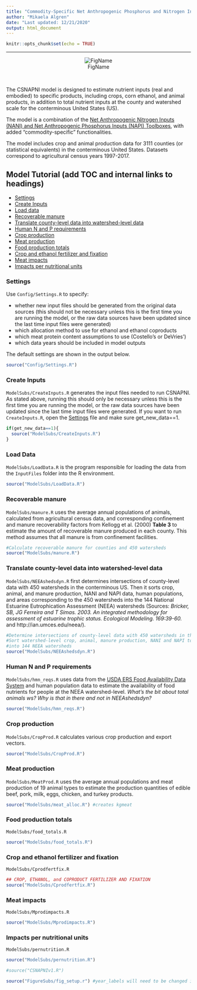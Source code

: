 ```yaml
---
title: "Commodity-Specific Net Anthropogenic Phosphorus and Nitrogen Inputs (CSNAPNI)"
author: "Mikaela Algren"
date: "Last updated: 12/21/2020"
output: html_document
---
```


```r
knitr::opts_chunk$set(echo = TRUE)
```
***
<center>
![FigName](CSNAPNI_fig.png)
</center>
<br>

The CSNAPNI model is designed to estimate nutrient inputs (real and embodied) to specific products, including crops, corn ethanol, and animal products, in addition to total nutrient inputs at the county and watershed scale for the conterminous United States (US). 

The model is a combination of the [Net Anthropogenic Nitrogen Inputs (NANI) and Net Anthropogenic Phosphorus Inputs (NAPI) Toolboxes](http://www.eeb.cornell.edu/biogeo/nanc/nani/nani.htm), with added "commodity-specific" functionalities.

The model includes crop and animal production data for 3111 counties (or statistical equivalents) in the conterminous United States. Datasets correspond to agricultural census years 1997-2017.

## Model Tutorial (add TOC and internal links to headings)

* [Settings](#settings)
* [Create Inputs](#createinputs)
* [Load data](#load)
* [Recoverable manure](#manure)
* [Translate county-level data into watershed-level data](#cnty-ws)
* [Human N and P requirements](#hmnNP)
* [Crop production](#cropprod)
* [Meat production](#meatprod)
* [Food production totals](#foodprod)
* [Crop and ethanol fertilizer and fixation](#Cfertfix)
* [Meat impacts](#Mimpacts)
* [Impacts per nutritional units](#pernutrition)

### Settings {#settings}
Use `Config/Settings.R` to specify:

* whether new input files should be generated from the original data sources (this should not be necessary unless this is the first time you are running the model, or the raw data sources have been updated since the last time input files were generated)
* which allocation method to use for ethanol and ethanol coproducts
* which meat protein content assumptions to use (Costello's or DeVries')
* which data years should be included in model outputs

The default settings are shown in the output below.
```r
source("Config/Settings.R")
```

### Create Inputs {#createinputs}
`ModelSubs/CreateInputs.R` generates the input files needed to run CSNAPNI. As stated above, running this should only be necessary unless this is the first time you are running the model, or the raw data sources have been updated since the last time input files were generated. If you want to run `CreateInputs.R`, open the [Settings](#settings) file and make sure get_new_data==1.
```r
if(get_new_data==1){
  source("ModelSubs/CreateInputs.R")
}
```

### Load Data {#load}
`ModelSubs/LoadData.R` is the program responsible for loading the data from the `InputFiles` folder into the R environment.
```r
source("ModelSubs/LoadData.R")
```

### Recoverable manure {#manure}
`ModelSubs/manure.R` uses the average annual populations of animals, calculated from agricultural census data, and corresponding confinement and manure recoverability factors from Kellogg et al. (2000) **Table 3** to estimate the amount of recoverable manure produced in each county. This method assumes that all manure is from confinement facilities.
```r
#Calculate recoverable manure for counties and 450 watersheds
source("ModelSubs/manure.R")
```

### Translate county-level data into watershed-level data {#cnty-ws}
`ModelSubs/NEEAshedsdyn.R` first determines intersections of county-level data with 450 watersheds in the conterminous US. Then it sorts crop, animal, and manure production, NANI and NAPI data, human populations, and areas corresponding to the 450 watersheds into the 144 National Estuarine Eutrophication Assessment (NEEA) watersheds (Sources: *Bricker, SB, JG Ferreira and T Simas. 2003. An integrated methodology for assessment of estuarine trophic status. Ecological Modeling. 169:39-60.* and http://ian.umces.edu/neea/).
```r
#Determine intersections of county-level data with 450 watersheds in the conterminous US
#Sort watershed-level crop, animal, manure production, NANI and NAPI toolbox, human population, and area datasets 
#into 144 NEEA watersheds
source("ModelSubs/NEEAshedsdyn.R")
```

### Human N and P requirements {#hmnNP}
`ModelSubs/hmn_reqs.R` uses data from the [USDA ERS Food Availability Data System](https://www.ers.usda.gov/data-products/food-availability-per-capita-data-system/) and human population data to estimate the availability of food nutrients for people at the NEEA watershed-level.
  *What's the bit about total animals ws? Why is that in there and not in NEEAshedsdyn?*
```r
source("ModelSubs/hmn_reqs.R")
```

### Crop production {#cropprod}
`ModelSubs/CropProd.R` calculates various crop production and export vectors.
```r
source("ModelSubs/CropProd.R")
```

### Meat production {#meatprod}
`ModelSubs/MeatProd.R` uses the average annual populations and meat production of 19 animal types to estimate the production quantities of edible beef, pork, milk, eggs, chicken, and turkey products. 
```r
source("ModelSubs/meat_alloc.R") #creates kgmeat
```

### Food production totals {#foodprod}
`ModelSubs/food_totals.R` 
```r
source("ModelSubs/food_totals.R")
```

### Crop and ethanol fertilizer and fixation {#Cfertfix}
`ModelSubs/Cprodfertfix.R` 
```r
## CROP, ETHANOL, and COPRODUCT FERTILIZER AND FIXATION
source("ModelSubs/Cprodfertfix.R")
```

### Meat impacts {#Mimpacts}
`ModelSubs/Mprodimpacts.R`
```r
source("ModelSubs/Mprodimpacts.R")
```

### Impacts per nutritional units {#pernutrition}
`ModelSubs/pernutrition.R`
```r
source("ModelSubs/pernutrition.R")
```






```r
#source("CSNAPNIv1.R")
```


```r
source("FigureSubs/fig_setup.r") #year_labels will need to be changed if there is a change in the years offered
```

<!-- ## Results -->
<!-- ### 1. NANI -->
<!-- ```{r NANItotals_plot,echo=FALSE,fig.width=15,fig.height=8,fig.cap="\\label{fig:Rn`}***Figure 1.1: Net Anthropogenic Nitrogen Input (NANI) totals for the US.** Results shown are from the commodity-specific NANI (CSNANI) (a) and the Visual Basic NANI Toolbox (b). One of the clearest differences between the two models is fertilizer for food input estimations. CSNANI estimates these using crop-specific national average fertilizer application rates for 16 commodity food crops, and the VB NANI uses USGS fertilizer sales data.*"} -->
<!-- positives1 <- negatives1 <- NANIBtot_US -->
<!-- positives1[positives1<0] <- 0 -->
<!-- negatives1[negatives1>0] <- 0 -->
<!-- positives2 <- negatives2 <- NANIorigtot_US -->
<!-- positives2[positives2<0] <- 0 -->
<!-- negatives2[negatives2>0] <- 0 -->
<!-- myrange <- c(min(c(colSums(negatives1),colSums(negatives2)))-1,max(c(colSums(positives1),colSums(positives2)))+1) -->

<!-- par(mai=c(1, 3.6, 1, 0.4), xpd=TRUE, mfrow=c(1,2)) -->
<!-- barplot(positives1, -->
<!--         main="a) CSNANI",  -->
<!--         ylab="N (10^9 kg)",  -->
<!--         col=NANI_colors, -->
<!--         axes=FALSE, -->
<!--         names.arg = year_labels, -->
<!--         cex.lab=1.5, cex.axis=1.5, cex.main=1.5, -->
<!--         ylim=myrange, bty='L', width = 1, space = 0.5) -->
<!-- barplot(negatives1,add=TRUE,ylim=rev(myrange),col=NANI_colors, width = 1, space = 0.5) -->
<!-- axis(2) -->
<!-- box() -->
<!-- legend("topright", inset=c(1.3,0), legend=c("atmospheric deposition","biological fixation","fertilizer for food","net food and feed imports","non-ag fertilizer","non-food fertilizer"), fill=NANI_colors) -->

<!-- par(mai=c(1, 1, 1, 3), xpd=TRUE) -->
<!-- myrange <- c(min(c(colSums(negatives1),colSums(negatives2)))-1,max(c(colSums(positives1),colSums(positives2)))+1) -->
<!-- barplot(positives2, -->
<!--         main="b) VB NANI Toolbox",  -->
<!--         ylab="N (10^9 kg)",  -->
<!--         col=NANI_colors, -->
<!--         axes=FALSE, -->
<!--         names.arg = year_labels, -->
<!--         cex.lab=1.5, cex.axis=1.5, cex.main=1.5, -->
<!--         ylim=myrange, bty='L', width = 1, space = 0.5) -->
<!-- barplot(negatives2,add=TRUE,ylim=rev(myrange),col=NANI_colors, width = 1, space = 0.5) -->
<!-- axis(2) -->
<!-- box() -->
<!-- ``` -->
<!-- <br> -->
<!-- <br> -->
<!-- <br> -->
<!-- ```{r NANI_wsspec_plot,echo=FALSE,fig.width=11,fig.height=8,fig.cap="\\label{fig:Rn`}***Figure 1.2: Watershed specific NANI totals** Using new NANI.*"} -->
<!-- for(n in 1:nyrs){ -->
<!--   NANI_wsspec[,n] = colSums(NANIBtot[ws,,n])/(10^9) -->
<!-- } -->
<!-- positives <- negatives <- NANI_wsspec -->
<!-- positives[positives<0] <- 0 -->
<!-- negatives[negatives>0] <- 0 -->
<!-- myrange <- c(min(colSums(negatives))-1,max(colSums(positives))+1) -->
<!-- par(mai=c(1, 1, 1, 4), xpd=TRUE) -->
<!-- barplot(positives, -->
<!--       main="NANI for selected watersheds",  -->
<!--       ylab="N (10^9 kg)",  -->
<!--       col=NANI_colors, -->
<!--       axes=FALSE, -->
<!--       names.arg = year_labels, -->
<!--       cex.lab=1.5, cex.axis=1.5, cex.main=1.5, -->
<!--       ylim=myrange, bty='L', width = 1, space = 0.5) -->
<!-- barplot(negatives,add=TRUE,ylim=rev(myrange),col=NANI_colors, width = 1, space = 0.5) -->
<!-- axis(2) -->
<!-- box() -->
<!-- legend("topright", inset=c(-0.42,0), legend=c("atmospheric deposition","biological fixation","agricultural fertilizer","net food and feed imports","domestic fertilizer","non-food fertilizer"), fill=NANI_colors) -->
<!-- ``` -->
<!-- <br> -->
<!-- <br> -->
<!-- <br> -->
<!-- ```{r fertandfixN_plot,echo=FALSE,fig.width=15,fig.height=8,fig.cap="\\label{fig:Rn`}***Figure 1.3: Total commodity-disaggregated fertilizer (a) and fixation (b) inputs for selected watersheds.***"} -->
<!-- par(mai=c(1, 3.6, 1, 0.4), xpd=TRUE,mfrow=c(1,2)) -->
<!-- barplot(t(total_commoddisag_fertN), -->
<!--         main="a) fertilizer N",  -->
<!--         ylab="N (10^9 kg)",  -->
<!--         col=crop_colors, -->
<!--         axes=FALSE, -->
<!--         names.arg = year_labels, -->
<!--         cex.lab=1.5, cex.axis=2, cex.main=2, cex.names = 1, -->
<!--         ylim=c(0,9), bty='L', width = 1, space = 0.5) -->
<!-- axis(2,cex.axis=1.5) -->
<!-- box() -->
<!-- legend("topright", inset=c(1.4,0), legend=c(crop_labels,"ethanol"),  fill=crop_colors) -->

<!-- par(mai=c(1, 1, 1, 3), xpd=TRUE) -->
<!-- barplot(total_commoddisag_fixN, -->
<!--         main="b) fixation N",  -->
<!--         ylab="N (10^9 kg)",  -->
<!--         col=crop_colors, -->
<!--         axes=FALSE, -->
<!--         names.arg = year_labels, -->
<!--         cex.lab=1.5, cex.axis=2, cex.main=2, cex.names = 1, -->
<!--         ylim=c(0,9), bty='L', width = 1, space = 0.5) -->
<!-- axis(2,cex.axis=1.5) -->
<!-- box() -->
<!-- ``` -->
<!-- <br> -->
<!-- <br> -->
<!-- <br> -->
<!-- ```{r etohNperL_plot,echo=FALSE,fig.width=11,fig.height=8,fig.cap="\\label{fig:Rn`}***Figure 1.4: Fertilizer N inputs per liter of ethanol fuel from 1987-2012.** This estimate excludes N inputs allocated to ethanol coproducts. Decreasing N inputs per liter from 1997-2007 are driven by improved corn to ethanol conversion efficiency and reduced N inputs per mass of corn. The increase in 2012 resulted from drought conditions and reduced corn yield.*"} -->
<!-- par(mai=c(1, 1, 1, 1), xpd=TRUE) -->
<!-- barplot(unitfertNetoh*10^3, -->
<!--         main="Fertilizer N inputs per liter of ethanol fuel",  -->
<!--         ylab="g N / L ethanol",  -->
<!--         col=crop_colors[20], -->
<!--         axes=FALSE, -->
<!--         names.arg = year_labels, -->
<!--         cex.lab=1.5, cex.axis=1.5, cex.main=1.5, -->
<!--         ylim=c(0,40), bty='L', width = 1, space = 0.5) -->
<!-- axis(2) -->
<!-- box() -->
<!-- ``` -->
<!-- ```{r echo=FALSE, results = 'asis'} -->
<!-- library(knitr) -->
<!-- unitfertNetoh_df = data.frame(unitfertNetoh*10^3) -->
<!-- rownames(unitfertNetoh_df) = year_labels -->
<!-- kable(unitfertNetoh_df, caption = "Figure 1.4: Fertilizer N inputs per liter of ethanol fuel from 1987-2012. This estimate excludes N inputs allocated to ethanol coproducts. Decreasing N inputs per liter from 1997-2007 are driven by improved corn to ethanol conversion efficiency and reduced N inputs per mass of corn. The increase in 2012 resulted from drought conditions and reduced corn yield.") -->
<!-- ``` -->
<!-- <br> -->
<!-- <br> -->
<!-- <br> -->
<!-- ```{r meatNperprot_plot,echo=FALSE,fig.width=20,fig.height=15,fig.cap="\\label{fig:Rn`}**Figure 1.5: Fertilizer and Fixation N inputs to animal feeds per kg protein in animal food products from 1997-2012.** Other grains are CGF, CGM, wheat, barley, sorghum, and rye. CGF, CGM, and DGS stand for corn gluten feed, corn gluten meal, and distiller’s grains and solubles, respectively."} -->
<!-- year_range = 1:5 -->
<!-- par(mai=c(0.5, 4, 0.5, 0.25), xpd=TRUE, mfrow=c(3,2)) -->
<!-- meat_type=1 #beef -->
<!-- major_feeds_for_beef=c(10:11,13:14,12,1:2,19) #reordered to keep grains and forage together -->
<!-- minor_feeds_for_beef=c(3:9,15:18) -->
<!-- Nimpacts_major_feeds=fertNperMprot[meat_type,major_feeds_for_beef,year_range]+fixNperMprot[meat_type,major_feeds_for_beef,year_range] -->
<!-- Nimpacts_minor_feeds=colSums(fertNperMprot[meat_type,minor_feeds_for_beef,year_range])+colSums(fixNperMprot[meat_type,minor_feeds_for_beef,year_range]) #this combines the minor feeds into a single category -->
<!-- barplot(rbind(Nimpacts_major_feeds,Nimpacts_minor_feeds), #N requirements of meat products over time -->
<!--         main="a) beef",  -->
<!--         ylab="kg N input / kg protein",  -->
<!--         col=c(crop_colors[major_feeds_for_beef],"white"), -->
<!--         axes=FALSE, -->
<!--         names.arg = year_labels, -->
<!--         cex.lab=2, cex.axis=3, cex.main=3, cex.names = 2, -->
<!--         ylim=c(0,1.8), bty='L', width = 1, space = 0.5) -->
<!-- axis(2,cex.axis=1.5) -->
<!-- box() -->
<!-- legend(cex=2.1,"topright", inset=c(1.18,0), legend=c(crop_labels[major_feeds_for_beef],"other grains"),  fill=c(crop_colors[major_feeds_for_beef],"white")) -->
<!-- #Other grains = CGF, CGM, Wheat, Barley, Sorghum, Rye -->

<!-- par(mai=c(0.5, 0.75, 0.5, 3.6)) -->
<!-- meat_type=3 #pork -->
<!-- major_feeds_for_beef=c(10:11,13:14,12,1:2,19) #reordered to keep grains and forage together -->
<!-- minor_feeds_for_beef=c(3:9,15:18) -->
<!-- Nimpacts_major_feeds=fertNperMprot[meat_type,major_feeds_for_beef,year_range]+fixNperMprot[meat_type,major_feeds_for_beef,year_range] -->
<!-- Nimpacts_minor_feeds=colSums(fertNperMprot[meat_type,minor_feeds_for_beef,year_range])+colSums(fixNperMprot[meat_type,minor_feeds_for_beef,year_range]) #this combines the minor feeds into a single category -->
<!-- barplot(rbind(Nimpacts_major_feeds,Nimpacts_minor_feeds), #N requirements of meat products over time -->
<!--         main="b) pork",  -->
<!--         ylab="kg N input / kg protein",  -->
<!--         col=c(crop_colors[major_feeds_for_beef],"white"), -->
<!--         axes=FALSE, -->
<!--         names.arg = year_labels, -->
<!--         cex.lab=2, cex.axis=3, cex.main=3, cex.names = 2, -->
<!--         ylim=c(0,1.8), bty='L', width = 1, space = 0.5) -->
<!-- axis(2,cex.axis=1.5) -->
<!-- box() -->

<!-- par(mai=c(0.5, 4, 0.5, 0.25)) -->
<!-- meat_type=2 #milk -->
<!-- major_feeds_for_beef=c(10:11,13:14,12,1:2,19) #reordered to keep grains and forage together -->
<!-- minor_feeds_for_beef=c(3:9,15:18) -->
<!-- Nimpacts_major_feeds=fertNperMprot[meat_type,major_feeds_for_beef,year_range]+fixNperMprot[meat_type,major_feeds_for_beef,year_range] -->
<!-- Nimpacts_minor_feeds=colSums(fertNperMprot[meat_type,minor_feeds_for_beef,year_range])+colSums(fixNperMprot[meat_type,minor_feeds_for_beef,year_range]) #this combines the minor feeds into a single category -->
<!-- barplot(rbind(Nimpacts_major_feeds,Nimpacts_minor_feeds), #N requirements of meat products over time -->
<!--         main="c) milk",  -->
<!--         ylab="kg N input / kg protein",  -->
<!--         col=c(crop_colors[major_feeds_for_beef],"white"), -->
<!--         axes=FALSE, -->
<!--         names.arg = year_labels, -->
<!--         cex.lab=2, cex.axis=3, cex.main=3, cex.names = 2, -->
<!--         ylim=c(0,1.8), bty='L', width = 1, space = 0.5) -->
<!-- axis(2,cex.axis=1.5) -->
<!-- box() -->

<!-- par(mai=c(0.5, 0.75, 0.5, 3.6)) -->
<!-- meat_type=6 #eggs -->
<!-- major_feeds_for_beef=c(10:11,13:14,12,1:2,19) #reordered to keep grains and forage together -->
<!-- minor_feeds_for_beef=c(3:9,15:18) -->
<!-- Nimpacts_major_feeds=fertNperMprot[meat_type,major_feeds_for_beef,year_range]+fixNperMprot[meat_type,major_feeds_for_beef,year_range] -->
<!-- Nimpacts_minor_feeds=colSums(fertNperMprot[meat_type,minor_feeds_for_beef,year_range])+colSums(fixNperMprot[meat_type,minor_feeds_for_beef,year_range]) #this combines the minor feeds into a single category -->
<!-- barplot(rbind(Nimpacts_major_feeds,Nimpacts_minor_feeds), #N requirements of meat products over time -->
<!--         main="d) eggs",  -->
<!--         ylab="kg N input / kg protein",  -->
<!--         col=c(crop_colors[major_feeds_for_beef],"white"), -->
<!--         axes=FALSE, -->
<!--         names.arg = year_labels, -->
<!--         cex.lab=2, cex.axis=3, cex.main=3, cex.names = 2, -->
<!--         ylim=c(0,1.8), bty='L', width = 1, space = 0.5) -->
<!-- axis(2,cex.axis=1.5) -->
<!-- box() -->

<!-- par(mai=c(0.5, 4, 0.5, 0.25)) -->
<!-- meat_type=7 #chicken -->
<!-- major_feeds_for_beef=c(10:11,13:14,12,1:2,19) #reordered to keep grains and forage together -->
<!-- minor_feeds_for_beef=c(3:9,15:18) -->
<!-- Nimpacts_major_feeds=fertNperMprot[meat_type,major_feeds_for_beef,year_range]+fixNperMprot[meat_type,major_feeds_for_beef,year_range] -->
<!-- Nimpacts_minor_feeds=colSums(fertNperMprot[meat_type,minor_feeds_for_beef,year_range])+colSums(fixNperMprot[meat_type,minor_feeds_for_beef,year_range]) #this combines the minor feeds into a single category -->
<!-- barplot(rbind(Nimpacts_major_feeds,Nimpacts_minor_feeds), #N requirements of meat products over time -->
<!--         main="e) chicken",  -->
<!--         ylab="kg N input / kg protein",  -->
<!--         col=c(crop_colors[major_feeds_for_beef],"white"), -->
<!--         axes=FALSE, -->
<!--         names.arg = year_labels, -->
<!--         cex.lab=2, cex.axis=3, cex.main=3, cex.names = 2, -->
<!--         ylim=c(0,1.8), bty='L', width = 1, space = 0.5) -->
<!-- axis(2,cex.axis=1.5) -->
<!-- box() -->

<!-- par(mai=c(0.5, 0.75, 0.5, 3.6)) -->
<!-- meat_type=8 #turkey -->
<!-- major_feeds_for_beef=c(10:11,13:14,12,1:2,19) #reordered to keep grains and forage together -->
<!-- minor_feeds_for_beef=c(3:9,15:18) -->
<!-- Nimpacts_major_feeds=fertNperMprot[meat_type,major_feeds_for_beef,year_range]+fixNperMprot[meat_type,major_feeds_for_beef,year_range] -->
<!-- Nimpacts_minor_feeds=colSums(fertNperMprot[meat_type,minor_feeds_for_beef,year_range])+colSums(fixNperMprot[meat_type,minor_feeds_for_beef,year_range]) #this combines the minor feeds into a single category -->
<!-- barplot(rbind(Nimpacts_major_feeds,Nimpacts_minor_feeds), #N requirements of meat products over time -->
<!--         main="f) turkey",  -->
<!--         ylab="kg N input / kg protein",  -->
<!--         col=c(crop_colors[major_feeds_for_beef],"white"), -->
<!--         axes=FALSE, -->
<!--         names.arg = year_labels, -->
<!--         cex.lab=2, cex.axis=3, cex.main=3, cex.names = 2, -->
<!--         ylim=c(0,1.8), bty='L', width = 1, space = 0.5) -->
<!-- axis(2,cex.axis=1.5) -->
<!-- box() -->
<!-- ``` -->
<!-- <br> -->
<!-- <br> -->
<!-- <br> -->

<!-- ### 2. NAPI -->
<!-- ```{r NAPItotals_plot,echo=FALSE,fig.width=15,fig.height=8,fig.cap="\\label{fig:Rn`}***Figure 2.1: Net Anthropogenic Phosphorus Input (NAPI) totals for the US.** Results shown are from the commodity-specific NAPI (CSNAPI) (a) and the Visual Basic NAPI Toolbox (b). One of the clearest differences between the two models is fertilizer for food input estimations. CSNAPI estimates these using crop-specific national average fertilizer application rates for 16 commodity food crops, and the VB NAPI uses USGS fertilizer sales data.*"} -->
<!-- positives1 <- negatives1 <- NAPIBtot_US -->
<!-- positives1[positives1<0] <- 0 -->
<!-- negatives1[negatives1>0] <- 0 -->
<!-- positives2 <- negatives2 <- NAPIorigtot_US -->
<!-- positives2[positives2<0] <- 0 -->
<!-- negatives2[negatives2>0] <- 0 -->
<!-- myrange <- c(min(c(colSums(negatives1),colSums(negatives2))),max(c(colSums(positives1),colSums(positives2)))+0.5) -->

<!-- par(mai=c(1, 3.6, 1, 0.4), xpd=TRUE, mfrow=c(1,2)) -->
<!-- barplot(positives1, -->
<!--         main="a) CSNAPI",  -->
<!--         ylab="P (10^9 kg)",  -->
<!--         col=NAPI_colors, -->
<!--         axes=FALSE, -->
<!--         names.arg = year_labels, -->
<!--         cex.lab=1.5, cex.axis=1.5, cex.main=1.5, -->
<!--         ylim=myrange, bty='L', width = 1, space = 0.5) -->
<!-- barplot(negatives1,add=TRUE,ylim=rev(myrange),col=NAPI_colors, width = 1, space = 0.5) -->
<!-- axis(2) -->
<!-- box() -->
<!-- legend("topright", inset=c(1.3,0), legend=c("fertilizer for food","net food and feed imports","non-ag fertilizer","non-food fertilizer","detergent","animal diet supplements"),  fill=NAPI_colors) -->

<!-- par(mai=c(1, 1, 1, 3), xpd=TRUE) -->
<!-- barplot(positives2, -->
<!--         main="VB NAPI Toolbox",  -->
<!--         ylab="P (10^9 kg)",  -->
<!--         col=NAPI_colors, -->
<!--         axes=FALSE, -->
<!--         names.arg = year_labels, -->
<!--         cex.lab=1.5, cex.axis=1.5, cex.main=1.5, -->
<!--         ylim=myrange, bty='L', width = 1, space = 0.5) -->
<!-- barplot(negatives2,add=TRUE,ylim=rev(myrange),col=NAPI_colors, width = 1, space = 0.5) -->
<!-- axis(2) -->
<!-- box() -->
<!-- ``` -->
<!-- <br> -->
<!-- <br> -->
<!-- <br> -->
<!-- ```{r fertP_plot,echo=FALSE,fig.width=11,fig.height=8,fig.cap="\\label{fig:Rn`}***Figure 2.2: Total commodity-disagreggated fertilizer inputs for selected watersheds.***"} -->
<!-- par(mai=c(1, 1, 1, 4), xpd=TRUE) -->
<!-- barplot(t(total_commoddisag_fertP), -->
<!--         main="Fertilizer P: Total commodity-disaggregated inputs",  -->
<!--         ylab="P (10^9 kg)",  -->
<!--         col=crop_colors, -->
<!--         axes=FALSE, -->
<!--         names.arg = year_labels, -->
<!--         cex.lab=1.5, cex.axis=1.5, cex.main=1.5, -->
<!--         ylim=c(0,2), bty='L', width = 1, space = 0.5) -->
<!-- axis(2) -->
<!-- box() -->
<!-- legend("topright", inset=c(-0.37,0), legend=c(crop_labels,"Ethanol"),  fill=crop_colors) -->
<!-- ``` -->
<!-- <br> -->
<!-- <br> -->
<!-- <br> -->
<!-- ```{r etohPperL_plot,echo=FALSE,fig.width=11,fig.height=8,fig.cap="\\label{fig:Rn`}***Figure 2.3: Fertilizer P inputs per liter of ethanol fuel from 1987-2012.** This estimate excludes P inputs allocated to ethanol coproducts.*"} -->
<!-- par(mai=c(1, 1, 1, 1), xpd=TRUE) -->
<!-- barplot(unitfertPetoh*10^3, -->
<!--         main="Fertilizer P inputs per liter of ethanol fuel",  -->
<!--         ylab="g P / L ethanol",  -->
<!--         col=crop_colors[20], -->
<!--         axes=FALSE, -->
<!--         names.arg = year_labels, -->
<!--         cex.lab=1.5, cex.axis=1.5, cex.main=1.5, -->
<!--         ylim=c(0,7), bty='L', width = 1, space = 0.5) -->
<!-- axis(2) -->
<!-- box() -->
<!-- ``` -->
<!-- <br> -->
<!-- <br> -->
<!-- <br> -->
<!-- ```{r meatPperprot_plot,echo=FALSE,fig.width=20,fig.height=20,fig.cap="\\label{fig:Rn`}**Figure 2.4: Fertilizer and mineral P inputs to animal feeds per kg protein in animal food products from 1997-2012.** Other grains are CGF, CGM, wheat, barley, sorghum, and rye. CGF, CGM, and DGS stand for corn gluten feed, corn gluten meal, and distiller’s grains and solubles, respectively."} -->
<!-- y_max = 0.38 -->
<!-- P_supp_color = "#ADCCF6" #light blue -->
<!-- year_range = 1:5 -->
<!-- major_feeds_for_beef=c(10:11,13:14,12,1:2,19) #reordered to keep grains and forage together -->
<!-- minor_feeds_for_beef=c(3:9,15:18) -->

<!-- par(mai=c(0.5, 5, 0.5, 0.25), xpd=TRUE, mfrow=c(3,2)) -->
<!-- meat_type=1 #beef -->
<!-- Pimpacts_major_feeds=fertPperMprot[meat_type,major_feeds_for_beef,year_range] -->
<!-- Pimpacts_minor_feeds=colSums(fertPperMprot[meat_type,minor_feeds_for_beef,year_range]) #this combines the minor feeds into a single category -->
<!-- Psupp = Psupp_perprot[meat_type,year_range] -->
<!-- beefPinputstotal = colSums(rbind(Pimpacts_major_feeds,Pimpacts_minor_feeds,Psupp)) -->
<!-- barplot(rbind(Pimpacts_major_feeds,Pimpacts_minor_feeds,Psupp), #N requirements of meat products over time -->
<!--         main="a) beef",  -->
<!--         ylab="kg P input / kg protein",  -->
<!--         col=c(crop_colors[major_feeds_for_beef],"white",P_supp_color), -->
<!--         axes=FALSE, -->
<!--         names.arg = year_labels[year_range], -->
<!--         cex.lab=2, cex.axis=3, cex.main=3, cex.names = 2, -->
<!--         ylim=c(0,y_max), bty='L', width = 1, space = 0.5) -->
<!-- axis(2,cex.axis=1.5) -->
<!-- box() -->
<!-- legend(cex=2.1,"topright", inset=c(1.18,0), legend=c(crop_labels[major_feeds_for_beef], "other grains","diet supplements"),  fill=c(crop_colors[major_feeds_for_beef],"white",P_supp_color)) -->
<!-- #Other grains = CGF, CGM, Wheat, Barley, Sorghum, Rye -->

<!-- par(mai=c(0.5, 0.75, 0.5, 4.6)) -->
<!-- meat_type=3 #pork -->
<!-- Pimpacts_major_feeds=fertPperMprot[meat_type,major_feeds_for_beef,year_range] -->
<!-- Pimpacts_minor_feeds=colSums(fertPperMprot[meat_type,minor_feeds_for_beef,year_range]) #this combines the minor feeds into a single category -->
<!-- Psupp = Psupp_perprot[meat_type,year_range] -->
<!-- porkPinputstotal = colSums(rbind(Pimpacts_major_feeds,Pimpacts_minor_feeds,Psupp)) -->
<!-- barplot(rbind(Pimpacts_major_feeds,Pimpacts_minor_feeds,Psupp), #N requirements of meat products over time -->
<!--         main="b) pork",  -->
<!--         ylab="kg P input / kg protein",  -->
<!--         col=c(crop_colors[major_feeds_for_beef],"white",P_supp_color), -->
<!--         axes=FALSE, -->
<!--         names.arg = year_labels[year_range], -->
<!--         cex.lab=2, cex.axis=3, cex.main=3, cex.names = 2, -->
<!--         ylim=c(0,y_max), bty='L', width = 1, space = 0.5) -->
<!-- axis(2,cex.axis=1.5) -->
<!-- box() -->

<!-- par(mai=c(0.5, 5, 0.5, 0.25)) -->
<!-- meat_type=2 #milk -->
<!-- major_feeds_for_beef=c(10:11,13:14,12,1:2,19) #reordered to keep grains and forage together -->
<!-- minor_feeds_for_beef=c(3:9,15:18) -->
<!-- Pimpacts_major_feeds=fertPperMprot[meat_type,major_feeds_for_beef,year_range] -->
<!-- Pimpacts_minor_feeds=colSums(fertPperMprot[meat_type,minor_feeds_for_beef,year_range]) #this combines the minor feeds into a single category -->
<!-- Psupp = Psupp_perprot[meat_type,year_range] -->
<!-- milkPinputstotal = colSums(rbind(Pimpacts_major_feeds,Pimpacts_minor_feeds,Psupp)) -->
<!-- barplot(rbind(Pimpacts_major_feeds,Pimpacts_minor_feeds,Psupp), #N requirements of meat products over time -->
<!--         main="c) milk",  -->
<!--         ylab="kg P input / kg protein",  -->
<!--         col=c(crop_colors[major_feeds_for_beef],"white",P_supp_color), -->
<!--         axes=FALSE, -->
<!--         names.arg = year_labels[year_range], -->
<!--         cex.lab=2, cex.axis=3, cex.main=3, cex.names = 2, -->
<!--         ylim=c(0,y_max), bty='L', width = 1, space = 0.5) -->
<!-- axis(2,cex.axis=1.5) -->
<!-- box() -->

<!-- par(mai=c(0.5, 0.75, 0.5, 4.6)) -->
<!-- meat_type=6 #eggs -->
<!-- major_feeds_for_beef=c(10:11,13:14,12,1:2,19) #reordered to keep grains and forage together -->
<!-- minor_feeds_for_beef=c(3:9,15:18) -->
<!-- Pimpacts_major_feeds=fertPperMprot[meat_type,major_feeds_for_beef,year_range] -->
<!-- Pimpacts_minor_feeds=colSums(fertPperMprot[meat_type,minor_feeds_for_beef,year_range]) #this combines the minor feeds into a single category -->
<!-- Psupp = Psupp_perprot[meat_type,year_range] -->
<!-- eggsPinputstotal = colSums(rbind(Pimpacts_major_feeds,Pimpacts_minor_feeds,Psupp)) -->
<!-- barplot(rbind(Pimpacts_major_feeds,Pimpacts_minor_feeds,Psupp), #N requirements of meat products over time -->
<!--         main="d) eggs",  -->
<!--         ylab="kg P input / kg protein",  -->
<!--         col=c(crop_colors[major_feeds_for_beef],"white",P_supp_color), -->
<!--         axes=FALSE, -->
<!--         names.arg = year_labels[year_range], -->
<!--         cex.lab=2, cex.axis=3, cex.main=3, cex.names = 2, -->
<!--         ylim=c(0,y_max), bty='L', width = 1, space = 0.5) -->
<!-- axis(2,cex.axis=1.5) -->
<!-- box() -->

<!-- par(mai=c(0.5, 5, 0.5, 0.25)) -->
<!-- meat_type=7 #chicken -->
<!-- major_feeds_for_beef=c(10:11,13:14,12,1:2,19) #reordered to keep grains and forage together -->
<!-- minor_feeds_for_beef=c(3:9,15:18) -->
<!-- Pimpacts_major_feeds=fertPperMprot[meat_type,major_feeds_for_beef,year_range] -->
<!-- Pimpacts_minor_feeds=colSums(fertPperMprot[meat_type,minor_feeds_for_beef,year_range]) #this combines the minor feeds into a single category -->
<!-- Psupp = Psupp_perprot[meat_type,year_range] -->
<!-- chickenPinputstotal = colSums(rbind(Pimpacts_major_feeds,Pimpacts_minor_feeds,Psupp)) -->
<!-- barplot(rbind(Pimpacts_major_feeds,Pimpacts_minor_feeds,Psupp), #N requirements of meat products over time -->
<!--         main="e) chicken",  -->
<!--         ylab="kg P input / kg protein",  -->
<!--         col=c(crop_colors[major_feeds_for_beef],"white",P_supp_color), -->
<!--         axes=FALSE, -->
<!--         names.arg = year_labels[year_range], -->
<!--         cex.lab=2, cex.axis=3, cex.main=3, cex.names = 2, -->
<!--         ylim=c(0,y_max), bty='L', width = 1, space = 0.5) -->
<!-- axis(2,cex.axis=1.5) -->
<!-- box() -->

<!-- par(mai=c(0.5, 0.75, 0.5, 4.6)) -->
<!-- meat_type=8 #turkey -->
<!-- major_feeds_for_beef=c(10:11,13:14,12,1:2,19) #reordered to keep grains and forage together -->
<!-- minor_feeds_for_beef=c(3:9,15:18) -->
<!-- Pimpacts_major_feeds=fertPperMprot[meat_type,major_feeds_for_beef,year_range] -->
<!-- Pimpacts_minor_feeds=colSums(fertPperMprot[meat_type,minor_feeds_for_beef,year_range]) #this combines the minor feeds into a single category -->
<!-- Psupp = Psupp_perprot[meat_type,year_range] -->
<!-- turkeyPinputstotal = colSums(rbind(Pimpacts_major_feeds,Pimpacts_minor_feeds,Psupp)) -->
<!-- barplot(rbind(Pimpacts_major_feeds,Pimpacts_minor_feeds,Psupp), #N requirements of meat products over time -->
<!--         main="f) turkey",  -->
<!--         ylab="kg P input / kg protein",  -->
<!--         col=c(crop_colors[major_feeds_for_beef],"white",P_supp_color), -->
<!--         axes=FALSE, -->
<!--         names.arg = year_labels[year_range], -->
<!--         cex.lab=2, cex.axis=3, cex.main=3, cex.names = 2, -->
<!--         ylim=c(0,y_max), bty='L', width = 1, space = 0.5) -->
<!-- axis(2,cex.axis=1.5) -->
<!-- box() -->
<!-- ``` -->

<!-- ```{r meatPperkcal_plot,echo=FALSE,fig.width=20,fig.height=20,fig.cap="\\label{fig:Rn`}**Figure 2.4: Fertilizer and mineral P inputs to animal feeds per kcal in animal food products from 1997-2012.** Other grains are CGF, CGM, wheat, barley, sorghum, and rye. CGF, CGM, and DGS stand for corn gluten feed, corn gluten meal, and distiller’s grains and solubles, respectively."} -->
<!-- y_max = .028 -->
<!-- P_supp_color = "#ADCCF6" #light blue -->
<!-- year_range = 1:5 -->
<!-- major_feeds_for_beef=c(10:11,13:14,12,1:2,19) #reordered to keep grains and forage together -->
<!-- minor_feeds_for_beef=c(3:9,15:18) -->

<!-- par(mai=c(0.5, 5, 0.5, 0.25), xpd=TRUE, mfrow=c(3,2)) -->
<!-- meat_type=1 #beef -->
<!-- Pimpacts_major_feeds=fertPperMkcal[meat_type,major_feeds_for_beef,year_range] -->
<!-- Pimpacts_minor_feeds=colSums(fertPperMkcal[meat_type,minor_feeds_for_beef,year_range]) #this combines the minor feeds into a single category -->
<!-- Psupp = Psupp_perkcal[meat_type,year_range] -->
<!-- beefPinputstotal = colSums(rbind(Pimpacts_major_feeds,Pimpacts_minor_feeds,Psupp)) -->
<!-- barplot(rbind(Pimpacts_major_feeds,Pimpacts_minor_feeds,Psupp)*10^3, -->
<!--         main="a) beef",  -->
<!--         ylab="g P input / kcal",  -->
<!--         col=c(crop_colors[major_feeds_for_beef],"white",P_supp_color), -->
<!--         axes=FALSE, -->
<!--         names.arg = year_labels[year_range], -->
<!--         cex.lab=2, cex.axis=3, cex.main=3, cex.names = 2, -->
<!--         ylim=c(0,y_max), bty='L', width = 1, space = 0.5) -->
<!-- axis(2,cex.axis=1.5) -->
<!-- box() -->
<!-- legend(cex=2.1,"topright", inset=c(1.18,0), legend=c(crop_labels[major_feeds_for_beef], "other grains","diet supplements"),  fill=c(crop_colors[major_feeds_for_beef],"white",P_supp_color)) -->
<!-- #Other grains = CGF, CGM, Wheat, Barley, Sorghum, Rye -->

<!-- par(mai=c(0.5, 0.75, 0.5, 4.6)) -->
<!-- meat_type=3 #pork -->
<!-- Pimpacts_major_feeds=fertPperMkcal[meat_type,major_feeds_for_beef,year_range] -->
<!-- Pimpacts_minor_feeds=colSums(fertPperMkcal[meat_type,minor_feeds_for_beef,year_range]) #this combines the minor feeds into a single category -->
<!-- Psupp = Psupp_perkcal[meat_type,year_range] -->
<!-- porkPinputstotal = colSums(rbind(Pimpacts_major_feeds,Pimpacts_minor_feeds,Psupp)) -->
<!-- barplot(rbind(Pimpacts_major_feeds,Pimpacts_minor_feeds,Psupp)*10^3, -->
<!--         main="b) pork",  -->
<!--         ylab="g P input / kcal",  -->
<!--         col=c(crop_colors[major_feeds_for_beef],"white",P_supp_color), -->
<!--         axes=FALSE, -->
<!--         names.arg = year_labels[year_range], -->
<!--         cex.lab=2, cex.axis=3, cex.main=3, cex.names = 2, -->
<!--         ylim=c(0,y_max), bty='L', width = 1, space = 0.5) -->
<!-- axis(2,cex.axis=1.5) -->
<!-- box() -->

<!-- par(mai=c(0.5, 5, 0.5, 0.25)) -->
<!-- meat_type=2 #milk -->
<!-- Pimpacts_major_feeds=fertPperMkcal[meat_type,major_feeds_for_beef,year_range] -->
<!-- Pimpacts_minor_feeds=colSums(fertPperMkcal[meat_type,minor_feeds_for_beef,year_range]) #this combines the minor feeds into a single category -->
<!-- Psupp = Psupp_perkcal[meat_type,year_range] -->
<!-- milkPinputstotal = colSums(rbind(Pimpacts_major_feeds,Pimpacts_minor_feeds,Psupp)) -->
<!-- barplot(rbind(Pimpacts_major_feeds,Pimpacts_minor_feeds,Psupp)*10^3, -->
<!--         main="c) milk",  -->
<!--         ylab="g P input / kcal",  -->
<!--         col=c(crop_colors[major_feeds_for_beef],"white",P_supp_color), -->
<!--         axes=FALSE, -->
<!--         names.arg = year_labels[year_range], -->
<!--         cex.lab=2, cex.axis=3, cex.main=3, cex.names = 2, -->
<!--         ylim=c(0,y_max), bty='L', width = 1, space = 0.5) -->
<!-- axis(2,cex.axis=1.5) -->
<!-- box() -->

<!-- par(mai=c(0.5, 0.75, 0.5, 4.6)) -->
<!-- meat_type=6 #eggs -->
<!-- Pimpacts_major_feeds=fertPperMkcal[meat_type,major_feeds_for_beef,year_range] -->
<!-- Pimpacts_minor_feeds=colSums(fertPperMkcal[meat_type,minor_feeds_for_beef,year_range]) #this combines the minor feeds into a single category -->
<!-- Psupp = Psupp_perkcal[meat_type,year_range] -->
<!-- eggsPinputstotal = colSums(rbind(Pimpacts_major_feeds,Pimpacts_minor_feeds,Psupp)) -->
<!-- barplot(rbind(Pimpacts_major_feeds,Pimpacts_minor_feeds,Psupp)*10^3, -->
<!--         main="d) eggs",  -->
<!--         ylab="g P input / kcal",  -->
<!--         col=c(crop_colors[major_feeds_for_beef],"white",P_supp_color), -->
<!--         axes=FALSE, -->
<!--         names.arg = year_labels[year_range], -->
<!--         cex.lab=2, cex.axis=3, cex.main=3, cex.names = 2, -->
<!--         ylim=c(0,y_max), bty='L', width = 1, space = 0.5) -->
<!-- axis(2,cex.axis=1.5) -->
<!-- box() -->

<!-- par(mai=c(0.5, 5, 0.5, 0.25)) -->
<!-- meat_type=7 #chicken -->
<!-- Pimpacts_major_feeds=fertPperMkcal[meat_type,major_feeds_for_beef,year_range] -->
<!-- Pimpacts_minor_feeds=colSums(fertPperMkcal[meat_type,minor_feeds_for_beef,year_range]) #this combines the minor feeds into a single category -->
<!-- Psupp = Psupp_perkcal[meat_type,year_range] -->
<!-- chickenPinputstotal = colSums(rbind(Pimpacts_major_feeds,Pimpacts_minor_feeds,Psupp)) -->
<!-- barplot(rbind(Pimpacts_major_feeds,Pimpacts_minor_feeds,Psupp)*10^3, -->
<!--         main="e) chicken",  -->
<!--         ylab="g P input / kcal",  -->
<!--         col=c(crop_colors[major_feeds_for_beef],"white",P_supp_color), -->
<!--         axes=FALSE, -->
<!--         names.arg = year_labels[year_range], -->
<!--         cex.lab=2, cex.axis=3, cex.main=3, cex.names = 2, -->
<!--         ylim=c(0,y_max), bty='L', width = 1, space = 0.5) -->
<!-- axis(2,cex.axis=1.5) -->
<!-- box() -->

<!-- par(mai=c(0.5, 0.75, 0.5, 4.6)) -->
<!-- meat_type=8 #turkey -->
<!-- Pimpacts_major_feeds=fertPperMkcal[meat_type,major_feeds_for_beef,year_range] -->
<!-- Pimpacts_minor_feeds=colSums(fertPperMkcal[meat_type,minor_feeds_for_beef,year_range]) #this combines the minor feeds into a single category -->
<!-- Psupp = Psupp_perkcal[meat_type,year_range] -->
<!-- turkeyPinputstotal = colSums(rbind(Pimpacts_major_feeds,Pimpacts_minor_feeds,Psupp)) -->
<!-- barplot(rbind(Pimpacts_major_feeds,Pimpacts_minor_feeds,Psupp)*10^3, -->
<!--         main="f) turkey",  -->
<!--         ylab="g P input / kcal",  -->
<!--         col=c(crop_colors[major_feeds_for_beef],"white",P_supp_color), -->
<!--         axes=FALSE, -->
<!--         names.arg = year_labels[year_range], -->
<!--         cex.lab=2, cex.axis=3, cex.main=3, cex.names = 2, -->
<!--         ylim=c(0,y_max), bty='L', width = 1, space = 0.5) -->
<!-- axis(2,cex.axis=1.5) -->
<!-- box() -->
<!-- ``` -->

<!-- ```{r meatPperkgmeat_plot,echo=FALSE,fig.width=20,fig.height=20,fig.cap="\\label{fig:Rn`}**Figure 2.4: Fertilizer and mineral P inputs to animal feeds per kg animal food product from 1997-2012.** Other grains are CGF, CGM, wheat, barley, sorghum, and rye. CGF, CGM, and DGS stand for corn gluten feed, corn gluten meal, and distiller’s grains and solubles, respectively."} -->
<!-- y_max = .07 -->
<!-- P_supp_color = "#ADCCF6" #light blue -->
<!-- year_range = 1:5 -->
<!-- major_feeds_for_beef=c(10:11,13:14,12,1:2,19) #reordered to keep grains and forage together -->
<!-- minor_feeds_for_beef=c(3:9,15:18) -->

<!-- par(mai=c(0.5, 5, 0.5, 0.25), xpd=TRUE, mfrow=c(3,2)) -->
<!-- meat_type=1 #beef -->
<!-- Pimpacts_major_feeds=fertPpermeat[meat_type,major_feeds_for_beef,year_range] -->
<!-- Pimpacts_minor_feeds=colSums(fertPpermeat[meat_type,minor_feeds_for_beef,year_range]) #this combines the minor feeds into a single category -->
<!-- Psupp = Psupp_permeat[meat_type,year_range] -->
<!-- beefPinputstotal = colSums(rbind(Pimpacts_major_feeds,Pimpacts_minor_feeds,Psupp)) -->
<!-- barplot(rbind(Pimpacts_major_feeds,Pimpacts_minor_feeds,Psupp), -->
<!--         main="a) beef",  -->
<!--         ylab="kg P input / kg product",  -->
<!--         col=c(crop_colors[major_feeds_for_beef],"white",P_supp_color), -->
<!--         axes=FALSE, -->
<!--         names.arg = year_labels[year_range], -->
<!--         cex.lab=2, cex.axis=3, cex.main=3, cex.names = 2, -->
<!--         ylim=c(0,y_max), bty='L', width = 1, space = 0.5) -->
<!-- axis(2,cex.axis=1.5) -->
<!-- box() -->
<!-- legend(cex=2.1,"topright", inset=c(1.18,0), legend=c(crop_labels[major_feeds_for_beef], "other grains","diet supplements"),  fill=c(crop_colors[major_feeds_for_beef],"white",P_supp_color)) -->
<!-- #Other grains = CGF, CGM, Wheat, Barley, Sorghum, Rye -->

<!-- par(mai=c(0.5, 0.75, 0.5, 4.6)) -->
<!-- meat_type=3 #pork -->
<!-- Pimpacts_major_feeds=fertPpermeat[meat_type,major_feeds_for_beef,year_range] -->
<!-- Pimpacts_minor_feeds=colSums(fertPpermeat[meat_type,minor_feeds_for_beef,year_range]) #this combines the minor feeds into a single category -->
<!-- Psupp = Psupp_permeat[meat_type,year_range] -->
<!-- porkPinputstotal = colSums(rbind(Pimpacts_major_feeds,Pimpacts_minor_feeds,Psupp)) -->
<!-- barplot(rbind(Pimpacts_major_feeds,Pimpacts_minor_feeds,Psupp), -->
<!--         main="b) pork",  -->
<!--         ylab="kg P input / kg product",  -->
<!--         col=c(crop_colors[major_feeds_for_beef],"white",P_supp_color), -->
<!--         axes=FALSE, -->
<!--         names.arg = year_labels[year_range], -->
<!--         cex.lab=2, cex.axis=3, cex.main=3, cex.names = 2, -->
<!--         ylim=c(0,y_max), bty='L', width = 1, space = 0.5) -->
<!-- axis(2,cex.axis=1.5) -->
<!-- box() -->

<!-- par(mai=c(0.5, 5, 0.5, 0.25)) -->
<!-- meat_type=2 #milk -->
<!-- Pimpacts_major_feeds=fertPpermeat[meat_type,major_feeds_for_beef,year_range] -->
<!-- Pimpacts_minor_feeds=colSums(fertPpermeat[meat_type,minor_feeds_for_beef,year_range]) #this combines the minor feeds into a single category -->
<!-- Psupp = Psupp_permeat[meat_type,year_range] -->
<!-- milkPinputstotal = colSums(rbind(Pimpacts_major_feeds,Pimpacts_minor_feeds,Psupp)) -->
<!-- barplot(rbind(Pimpacts_major_feeds,Pimpacts_minor_feeds,Psupp), -->
<!--         main="c) milk",  -->
<!--         ylab="kg P input / kg product",  -->
<!--         col=c(crop_colors[major_feeds_for_beef],"white",P_supp_color), -->
<!--         axes=FALSE, -->
<!--         names.arg = year_labels[year_range], -->
<!--         cex.lab=2, cex.axis=3, cex.main=3, cex.names = 2, -->
<!--         ylim=c(0,y_max), bty='L', width = 1, space = 0.5) -->
<!-- axis(2,cex.axis=1.5) -->
<!-- box() -->

<!-- par(mai=c(0.5, 0.75, 0.5, 4.6)) -->
<!-- meat_type=6 #eggs -->
<!-- Pimpacts_major_feeds=fertPpermeat[meat_type,major_feeds_for_beef,year_range] -->
<!-- Pimpacts_minor_feeds=colSums(fertPpermeat[meat_type,minor_feeds_for_beef,year_range]) #this combines the minor feeds into a single category -->
<!-- Psupp = Psupp_permeat[meat_type,year_range] -->
<!-- eggsPinputstotal = colSums(rbind(Pimpacts_major_feeds,Pimpacts_minor_feeds,Psupp)) -->
<!-- barplot(rbind(Pimpacts_major_feeds,Pimpacts_minor_feeds,Psupp), -->
<!--         main="d) eggs",  -->
<!--         ylab="kg P input / kg product",  -->
<!--         col=c(crop_colors[major_feeds_for_beef],"white",P_supp_color), -->
<!--         axes=FALSE, -->
<!--         names.arg = year_labels[year_range], -->
<!--         cex.lab=2, cex.axis=3, cex.main=3, cex.names = 2, -->
<!--         ylim=c(0,y_max), bty='L', width = 1, space = 0.5) -->
<!-- axis(2,cex.axis=1.5) -->
<!-- box() -->

<!-- par(mai=c(0.5, 5, 0.5, 0.25)) -->
<!-- meat_type=7 #chicken -->
<!-- Pimpacts_major_feeds=fertPpermeat[meat_type,major_feeds_for_beef,year_range] -->
<!-- Pimpacts_minor_feeds=colSums(fertPpermeat[meat_type,minor_feeds_for_beef,year_range]) #this combines the minor feeds into a single category -->
<!-- Psupp = Psupp_permeat[meat_type,year_range] -->
<!-- chickenPinputstotal = colSums(rbind(Pimpacts_major_feeds,Pimpacts_minor_feeds,Psupp)) -->
<!-- barplot(rbind(Pimpacts_major_feeds,Pimpacts_minor_feeds,Psupp), -->
<!--         main="e) chicken",  -->
<!--         ylab="kg P input / kg product",  -->
<!--         col=c(crop_colors[major_feeds_for_beef],"white",P_supp_color), -->
<!--         axes=FALSE, -->
<!--         names.arg = year_labels[year_range], -->
<!--         cex.lab=2, cex.axis=3, cex.main=3, cex.names = 2, -->
<!--         ylim=c(0,y_max), bty='L', width = 1, space = 0.5) -->
<!-- axis(2,cex.axis=1.5) -->
<!-- box() -->

<!-- par(mai=c(0.5, 0.75, 0.5, 4.6)) -->
<!-- meat_type=8 #turkey -->
<!-- Pimpacts_major_feeds=fertPpermeat[meat_type,major_feeds_for_beef,year_range] -->
<!-- Pimpacts_minor_feeds=colSums(fertPpermeat[meat_type,minor_feeds_for_beef,year_range]) #this combines the minor feeds into a single category -->
<!-- Psupp = Psupp_permeat[meat_type,year_range] -->
<!-- turkeyPinputstotal = colSums(rbind(Pimpacts_major_feeds,Pimpacts_minor_feeds,Psupp)) -->
<!-- barplot(rbind(Pimpacts_major_feeds,Pimpacts_minor_feeds,Psupp), -->
<!--         main="f) turkey",  -->
<!--         ylab="kg P input / kg product",  -->
<!--         col=c(crop_colors[major_feeds_for_beef],"white",P_supp_color), -->
<!--         axes=FALSE, -->
<!--         names.arg = year_labels[year_range], -->
<!--         cex.lab=2, cex.axis=3, cex.main=3, cex.names = 2, -->
<!--         ylim=c(0,y_max), bty='L', width = 1, space = 0.5) -->
<!-- axis(2,cex.axis=1.5) -->
<!-- box() -->
<!-- ``` -->